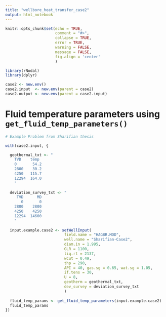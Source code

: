 ---
title: "wellbore_heat_transfer_case2"
output: html_notebook
---

```{r setup, include = FALSE, error=TRUE, message=FALSE, warning=FALSE}
knitr::opts_chunk$set(echo = TRUE, 
                      comment = "#>",
                      collapse = TRUE,
                      error = TRUE,
                      warning = FALSE,
                      message = FALSE,
                      fig.align = 'center'
                      )
```

```{r}
library(rNodal)
library(dplyr)

case2 <- new.env()
case2.input  <- new.env(parent = case2)
case2.output <- new.env(parent = case2.input)
```


# Fluid temperature parameters using `get_fluid_temp_parameters()`
```{r}
# Example Problem from Sharifian thesis

with(case2.input, {

  geothermal_txt <- "
    TVD    temp   
    0       54.2
    2800    30.2
    4250   115.7
    12294  164.0
    "
  
  deviation_survey_txt <- "
     TVD      MD
       0       0
    2800    2800
    4250    4250
    12294  14600
    "
  
  input.example.case2 <- setWellInput(
                          field.name = "HAGBR.MOD", 
                          well.name = "Sharifian-Case2", 
                          diam.in = 1.995, 
                          GLR = 1100, 
                          liq.rt = 2137, 
                          wcut = 0.49, 
                          thp = 290, 
                          API = 40, gas.sg = 0.65, wat.sg = 1.05, 
                          if.tens = 30,
                          U = 8,
                          geotherm = geothermal_txt,
                          dev_survey = deviation_survey_txt
                          )
  
  fluid_temp_params <- get_fluid_temp_parameters(input.example.case2)
  fluid_temp_params
})

```
